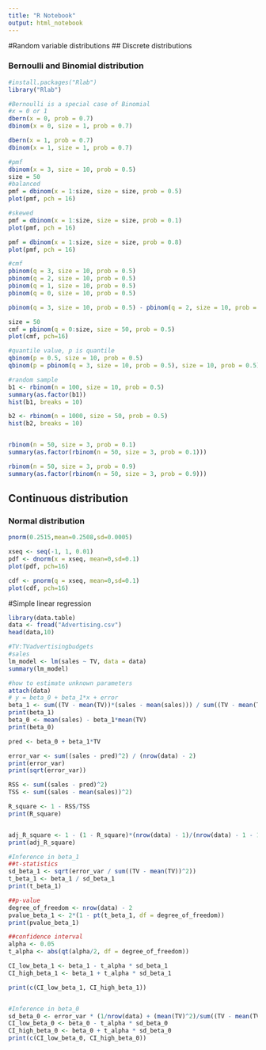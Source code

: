 ```yaml
---
title: "R Notebook"
output: html_notebook
---
```


#Random variable distributions
## Discrete distributions

### Bernoulli and Binomial distribution
```r
#install.packages("Rlab")
library("Rlab")

#Bernoulli is a special case of Binomial
#x = 0 or 1
dbern(x = 0, prob = 0.7)
dbinom(x = 0, size = 1, prob = 0.7)

dbern(x = 1, prob = 0.7)
dbinom(x = 1, size = 1, prob = 0.7)


```


```r
#pmf
dbinom(x = 3, size = 10, prob = 0.5)
size = 50
#balanced
pmf = dbinom(x = 1:size, size = size, prob = 0.5)
plot(pmf, pch = 16)

#skewed 
pmf = dbinom(x = 1:size, size = size, prob = 0.1)
plot(pmf, pch = 16)

pmf = dbinom(x = 1:size, size = size, prob = 0.8)
plot(pmf, pch = 16)
```

```r
#cmf
pbinom(q = 3, size = 10, prob = 0.5)
pbinom(q = 2, size = 10, prob = 0.5)
pbinom(q = 1, size = 10, prob = 0.5)
pbinom(q = 0, size = 10, prob = 0.5)

pbinom(q = 3, size = 10, prob = 0.5) - pbinom(q = 2, size = 10, prob = 0.5)

size = 50
cmf = pbinom(q = 0:size, size = 50, prob = 0.5)
plot(cmf, pch=16)
```




```r
#quantile value, p is quantile
qbinom(p = 0.5, size = 10, prob = 0.5)
qbinom(p = pbinom(q = 3, size = 10, prob = 0.5), size = 10, prob = 0.5)

```


```r
#random sample
b1 <- rbinom(n = 100, size = 10, prob = 0.5)
summary(as.factor(b1))
hist(b1, breaks = 10)

b2 <- rbinom(n = 1000, size = 50, prob = 0.5)
hist(b2, breaks = 10)


rbinom(n = 50, size = 3, prob = 0.1)
summary(as.factor(rbinom(n = 50, size = 3, prob = 0.1)))

rbinom(n = 50, size = 3, prob = 0.9)
summary(as.factor(rbinom(n = 50, size = 3, prob = 0.9)))
```


## Continuous distribution

### Normal distribution
```r
pnorm(0.2515,mean=0.2508,sd=0.0005)

xseq <- seq(-1, 1, 0.01)
pdf <- dnorm(x = xseq, mean=0,sd=0.1)
plot(pdf, pch=16)

cdf <- pnorm(q = xseq, mean=0,sd=0.1)
plot(cdf, pch=16)

```





#Simple linear regression
```r
library(data.table)
data <- fread("Advertising.csv")
head(data,10)
```



```r
#TV:TVadvertisingbudgets
#sales
lm_model <- lm(sales ~ TV, data = data)
summary(lm_model)
```


```r
#how to estimate unknown parameters
attach(data)
# y = beta_0 + beta_1*x + error
beta_1 <- sum((TV - mean(TV))*(sales - mean(sales))) / sum((TV - mean(TV))^2)
print(beta_1)
beta_0 <- mean(sales) - beta_1*mean(TV)
print(beta_0)

pred <- beta_0 + beta_1*TV

error_var <- sum((sales - pred)^2) / (nrow(data) - 2)
print(error_var)
print(sqrt(error_var))

RSS <- sum((sales - pred)^2)
TSS <- sum((sales - mean(sales))^2)

R_square <- 1 - RSS/TSS
print(R_square)


adj_R_square <- 1 - (1 - R_square)*(nrow(data) - 1)/(nrow(data) - 1 - 1)
print(adj_R_square)
```


```r
#Inference in beta_1
##t-statistics
sd_beta_1 <- sqrt(error_var / sum((TV - mean(TV))^2))
t_beta_1 <- beta_1 / sd_beta_1
print(t_beta_1)

##p-value
degree_of_freedom <- nrow(data) - 2
pvalue_beta_1 <- 2*(1 - pt(t_beta_1, df = degree_of_freedom))
print(pvalue_beta_1)

##confidence interval
alpha <- 0.05
t_alpha <- abs(qt(alpha/2, df = degree_of_freedom))

CI_low_beta_1 <- beta_1 - t_alpha * sd_beta_1
CI_high_beta_1 <- beta_1 + t_alpha * sd_beta_1

print(c(CI_low_beta_1, CI_high_beta_1))


#Inference in beta_0
sd_beta_0 <- error_var * (1/nrow(data) + (mean(TV)^2)/sum((TV - mean(TV))^2))
CI_low_beta_0 <- beta_0 - t_alpha * sd_beta_0
CI_high_beta_0 <- beta_0 + t_alpha * sd_beta_0
print(c(CI_low_beta_0, CI_high_beta_0))
```

















